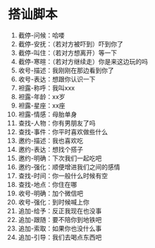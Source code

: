 # 搭讪脚本

1. 截停-问候：哈喽
2. 截停-安抚：（若对方被吓到）吓到你了
3. 截停-叫住：（若对方想离开）等一下
4. 截停-寒暄：（若对方继续走）你是来这边玩的吗
5. 收号-描述：我刚刚在那边看到你了
6. 收号-表达：想跟你认识一下
7. 袒露-称呼：我叫xxx
8. 袒露-年龄：xx岁
9. 袒露-星座：xx座
10. 袒露-情感：母胎单身
11. 查找-人物：你有男朋友了吗
12. 查找-事件：你平时喜欢做些什么
13. 邀约-描述：我也喜欢吃
14. 邀约-表达：想找个搭子
15. 邀约-明确：下次我们一起吃吧
16. 邀约-强化：顺便增进我们之间的感情
17. 查找-时间：你一般什么时候有空
18. 查找-地点：你住在哪
19. 收号-明确：加个微信吧
20. 收号-强化：到时候喊上你
21. 追加-给予：反正我现在也没事
22. 追加-跟随：要不陪你到地铁吧
23. 追加-索取：如果你也没什么事
24. 追加-引导：我们去喝点东西吧
